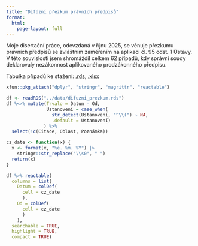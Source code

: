 ```yaml
---
title: "Difúzní přezkum právních předpisů"
format:
  html:
    page-layout: full
---
```


Moje disertační práce, odevzdaná v říjnu 2025, se věnuje přezkumu právních předpisů se zvláštním zaměřením na aplikaci čl. 95 odst. 1 Ústavy. V této souvislosti jsem shromáždil celkem 62 případů, kdy správní soudy deklarovaly nezákonnost aplikovaného prodzákonného předpisu.

Tabulka případů ke stažení: [.rds](../../data/difuzni_prezkum.rds), [.xlsx](../../data/difuzni_prezkum.xlsx)

```r
xfun::pkg_attach("dplyr", "stringr", "magrittr", "reactable")

df <- readRDS("../data/difuzni_prezkum.rds") 
df %<>% mutate(Trvalo = Datum - Od,
               Ustanovení = case_when(
                 str_detect(Ustanovení, "^\\(") ~ NA,
                 .default = Ustanovení)
              ) %>%
  select(!c(Citace, Oblast, Poznámka))

cz_date <- function(x) {
  x <- format(x, "%e. %m. %Y") |>
    stringr::str_replace("\\s0", " ")
  return(x)
}

df %>% reactable(
  columns = list(
    Datum = colDef(
      cell = cz_date
      ),
    Od = colDef(
      cell = cz_date
      )
    ),
  searchable = TRUE,
  highlight = TRUE,
  compact = TRUE)
```